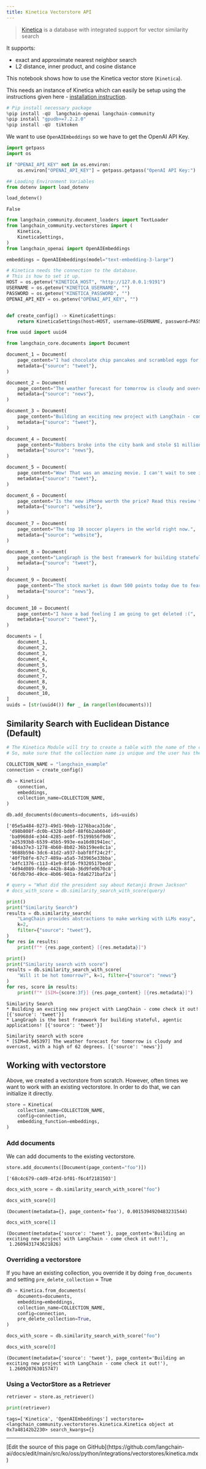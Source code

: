 ```yaml
---
title: Kinetica Vectorstore API
---
```


>[Kinetica](https://www.kinetica.com/) is a database with integrated support for vector similarity search

It supports:

- exact and approximate nearest neighbor search
- L2 distance, inner product, and cosine distance

This notebook shows how to use the Kinetica vector store (`Kinetica`).

This needs an instance of Kinetica which can easily be setup using the instructions given here - [installation instruction](https://www.kinetica.com/developer-edition/).

```python
# Pip install necessary package
%pip install -qU  langchain-openai langchain-community
%pip install "gpudb>=7.2.2.0"
%pip install -qU  tiktoken
```

We want to use `OpenAIEmbeddings` so we have to get the OpenAI API Key.

```python
import getpass
import os

if "OPENAI_API_KEY" not in os.environ:
    os.environ["OPENAI_API_KEY"] = getpass.getpass("OpenAI API Key:")
```

```python
## Loading Environment Variables
from dotenv import load_dotenv

load_dotenv()
```

```output
False
```

```python
from langchain_community.document_loaders import TextLoader
from langchain_community.vectorstores import (
    Kinetica,
    KineticaSettings,
)
from langchain_openai import OpenAIEmbeddings
```

```python
embeddings = OpenAIEmbeddings(model="text-embedding-3-large")
```

```python
# Kinetica needs the connection to the database.
# This is how to set it up.
HOST = os.getenv("KINETICA_HOST", "http://127.0.0.1:9191")
USERNAME = os.getenv("KINETICA_USERNAME", "")
PASSWORD = os.getenv("KINETICA_PASSWORD", "")
OPENAI_API_KEY = os.getenv("OPENAI_API_KEY", "")


def create_config() -> KineticaSettings:
    return KineticaSettings(host=HOST, username=USERNAME, password=PASSWORD)
```

```python
from uuid import uuid4

from langchain_core.documents import Document

document_1 = Document(
    page_content="I had chocolate chip pancakes and scrambled eggs for breakfast this morning.",
    metadata={"source": "tweet"},
)

document_2 = Document(
    page_content="The weather forecast for tomorrow is cloudy and overcast, with a high of 62 degrees.",
    metadata={"source": "news"},
)

document_3 = Document(
    page_content="Building an exciting new project with LangChain - come check it out!",
    metadata={"source": "tweet"},
)

document_4 = Document(
    page_content="Robbers broke into the city bank and stole $1 million in cash.",
    metadata={"source": "news"},
)

document_5 = Document(
    page_content="Wow! That was an amazing movie. I can't wait to see it again.",
    metadata={"source": "tweet"},
)

document_6 = Document(
    page_content="Is the new iPhone worth the price? Read this review to find out.",
    metadata={"source": "website"},
)

document_7 = Document(
    page_content="The top 10 soccer players in the world right now.",
    metadata={"source": "website"},
)

document_8 = Document(
    page_content="LangGraph is the best framework for building stateful, agentic applications!",
    metadata={"source": "tweet"},
)

document_9 = Document(
    page_content="The stock market is down 500 points today due to fears of a recession.",
    metadata={"source": "news"},
)

document_10 = Document(
    page_content="I have a bad feeling I am going to get deleted :(",
    metadata={"source": "tweet"},
)

documents = [
    document_1,
    document_2,
    document_3,
    document_4,
    document_5,
    document_6,
    document_7,
    document_8,
    document_9,
    document_10,
]
uuids = [str(uuid4()) for _ in range(len(documents))]
```

## Similarity Search with Euclidean Distance (Default)

```python
# The Kinetica Module will try to create a table with the name of the collection.
# So, make sure that the collection name is unique and the user has the permission to create a table.

COLLECTION_NAME = "langchain_example"
connection = create_config()

db = Kinetica(
    connection,
    embeddings,
    collection_name=COLLECTION_NAME,
)

db.add_documents(documents=documents, ids=uuids)
```

```output
['05e5a484-0273-49d1-90eb-1276baca31de',
 'd98b808f-dc0b-4328-bdbf-88f6b2ab6040',
 'ba0968d4-e344-4285-ae0f-f5199b56f9d6',
 'a25393b8-6539-45b5-993e-ea16d01941ec',
 '804a37e3-1278-4b60-8b02-36b159ee8c1a',
 '9688b594-3dc6-41d2-a937-babf8ff24c2f',
 '40f7b8fe-67c7-489a-a5a5-7d3965e33bba',
 'b4fc1376-c113-41e9-8f16-f9320517bedd',
 '4d94d089-fdde-442b-84ab-36d9fe0670c8',
 '66fdb79d-49ce-4b06-901a-fda6271baf2a']
```

```python
# query = "What did the president say about Ketanji Brown Jackson"
# docs_with_score = db.similarity_search_with_score(query)
```

```python
print()
print("Similarity Search")
results = db.similarity_search(
    "LangChain provides abstractions to make working with LLMs easy",
    k=2,
    filter={"source": "tweet"},
)
for res in results:
    print(f"* {res.page_content} [{res.metadata}]")

print()
print("Similarity search with score")
results = db.similarity_search_with_score(
    "Will it be hot tomorrow?", k=1, filter={"source": "news"}
)
for res, score in results:
    print(f"* [SIM={score:3f}] {res.page_content} [{res.metadata}]")
```

```output
Similarity Search
* Building an exciting new project with LangChain - come check it out! [{'source': 'tweet'}]
* LangGraph is the best framework for building stateful, agentic applications! [{'source': 'tweet'}]

Similarity search with score
* [SIM=0.945397] The weather forecast for tomorrow is cloudy and overcast, with a high of 62 degrees. [{'source': 'news'}]
```

## Working with vectorstore

Above, we created a vectorstore from scratch. However, often times we want to work with an existing vectorstore.
In order to do that, we can initialize it directly.

```python
store = Kinetica(
    collection_name=COLLECTION_NAME,
    config=connection,
    embedding_function=embeddings,
)
```

### Add documents

We can add documents to the existing vectorstore.

```python
store.add_documents([Document(page_content="foo")])
```

```output
['68c4c679-c4d9-4f2d-bf01-f6c4f2181503']
```

```python
docs_with_score = db.similarity_search_with_score("foo")
```

```python
docs_with_score[0]
```

```output
(Document(metadata={}, page_content='foo'), 0.0015394920483231544)
```

```python
docs_with_score[1]
```

```output
(Document(metadata={'source': 'tweet'}, page_content='Building an exciting new project with LangChain - come check it out!'),
 1.2609431743621826)
```

### Overriding a vectorstore

If you have an existing collection, you override it by doing `from_documents` and setting `pre_delete_collection` = True

```python
db = Kinetica.from_documents(
    documents=documents,
    embedding=embeddings,
    collection_name=COLLECTION_NAME,
    config=connection,
    pre_delete_collection=True,
)
```

```python
docs_with_score = db.similarity_search_with_score("foo")
```

```python
docs_with_score[0]
```

```output
(Document(metadata={'source': 'tweet'}, page_content='Building an exciting new project with LangChain - come check it out!'),
 1.260920763015747)
```

### Using a VectorStore as a Retriever

```python
retriever = store.as_retriever()
```

```python
print(retriever)
```

```output
tags=['Kinetica', 'OpenAIEmbeddings'] vectorstore=<langchain_community.vectorstores.kinetica.Kinetica object at 0x7a48142b2230> search_kwargs={}
```

---

<Callout icon="pen-to-square" iconType="regular">
  [Edit the source of this page on GitHub](https://github.com/langchain-ai/docs/edit/main/src/ko/oss/python/integrations/vectorstores/kinetica.mdx)
</Callout>

